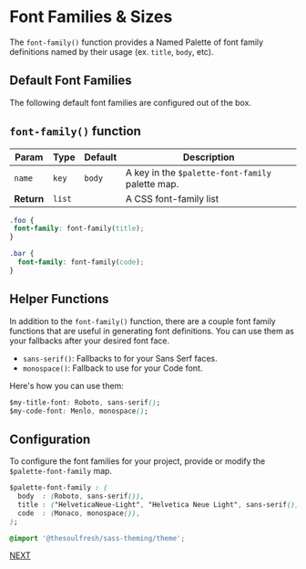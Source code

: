 
<Meta title="Fonts/Family Palette" />

# Font Families & Sizes

The `font-family()` function provides a Named Palette of
font family definitions named by their usage (ex. `title`, `body`, etc).

## Default Font Families

The following default font families are configured out of the box.

<Story name="Family Palette">
  <FontFamilies />
</Story>

## `font-family()` function

| Param | Type | Default | Description |
| --- | --- | --- | --- |
| `name` | `key` | `body` | A key in the `$palette-font-family` palette map. |
| __Return__ | `list` | | A CSS font-family list |

```css
.foo {
 font-family: font-family(title);
}

.bar {
  font-family: font-family(code);
}
```

## Helper Functions

In addition to the `font-family()` function, there are a couple
font family functions that are useful in generating font
definitions. You can use them as your fallbacks after your desired font
face.

- `sans-serif()`: Fallbacks to for your Sans Serf faces.
- `monospace()`: Fallback to use for your Code font.

Here's how you can use them:

```css
$my-title-font: Roboto, sans-serif();
$my-code-font: Menlo, monospace();
```

## Configuration

To configure the font families for your project, provide or modify
the `$palette-font-family` map.

```css
$palette-font-family : (
  body  : (Roboto, sans-serif()),
  title : ("HelveticaNeue-Light", "Helvetica Neue Light", sans-serif()),
  code  : (Monaco, monospace()),
);

@import '@thesoulfresh/sass-theming/theme';
```

[NEXT](/?path=/docs/fonts-font-size-palette--font-size-palette)
